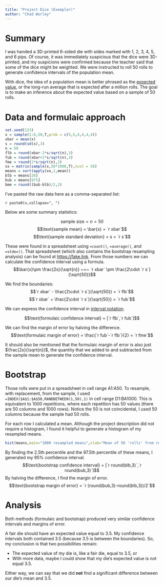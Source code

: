 ```yaml
---
title: "Project Dice (Exemplar)"
author: "Chad Worley"
---
```



# Summary

I was handed a 3D-printed 6-sided die with sides marked with 1, 2, 3, 4, 5, and 6 pips. Of course, it was immediately suspicious that the dice were 3D-printed, and my suspicions were confirmed because the teacher said that some of the dice might be weighted. We were instructed to roll 50 rolls to generate confidence intervals of the population mean.

With dice, the idea of a population mean is better phrased as the [expected value](https://en.wikipedia.org/wiki/Expected_value), or the long-run average that is expected after a million rolls. The goal is to make an inference about the expected value based on a sample of 50 rolls.

# Data and formulaic approach

```r
set.seed(123)
x = sample(1:6,50,T,prob = c(5,5,4,4,4,4))
xbar = mean(x)
s = round(sd(x),3)
n = 50
flb = round(xbar-2*s/sqrt(n),3)
fub = round(xbar+2*s/sqrt(n),3)
fme = round(2*s/sqrt(n),2)
xx = matrix(sample(x,50*1000,T),ncol = 50)
means = sort(apply(xx,1,mean))
blb = means[26]
bub = means[975]
bme = round((bub-blb)/2,2)
```

I've pasted the raw data here as a comma-separated list:

`r paste0(x,collapse=", ")`

Below are some summary statistics:

$$\text{sample size} = n = 50$$
$$\text{sample mean} = \bar{x} = `r xbar`$$
$$\text{sample standard deviation} = s = `r s`$$

These were found in a spreadsheet using `=count()`, `=average()`, and `=stdev()`. That spreadsheet (which also contains the bootstrap resampling analysis) can be found at [https://fake.link](https://fake.link). From those numbers we can calculate the confidence interval using a formula.
$$\bar{x}\pm \frac{2s}{\sqrt{n}} ~=~ `r xbar` \pm \frac{2\cdot `r s`}{\sqrt{50}}$$

We find the boundaries:
$$`r xbar` - \frac{2\cdot `r s`}{\sqrt{50}} = `r flb`$$
$$`r xbar` + \frac{2\cdot `r s`}{\sqrt{50}} = `r fub`$$

We can express the confidence interval in [interval notation](https://en.wikipedia.org/wiki/Interval_(mathematics)#Notations_for_intervals).

$$\text{formulaic confidence interval} = [`r flb`,`r fub`]$$

We can find the margin of error by halving the difference.
$$\text{formulaic margin of error} = \frac{`r fub`-`r flb`}{2} = `r fme`$$

It should also be mentioned that the formulaic margin of error is also just $\frac{2s}{\sqrt{n}}$, the quantity that we added to and subtracted from the sample mean to generate the confidence interval.


# Bootstrap

Those rolls were put in a spreadsheet in cell range A1:A50. To resample, with replacement, from the sample, I used `=INDEX($A$1:$A$50,RANDBETWEEN(1,50),1)` in cell range D1:BA1000. This is equivalent to 1000 repetitions, where each repetition has 50 values (there are 50 columns and 1000 rows). Notice the 50 is not coincidental, I used 50 columns because the sample had 50 rolls.

For each row I calculated a mean. Although the project description did not require a histogram, I found it helpful to generate a histogram of my resampled means.

```r
hist(means,main="1000 resampled means",xlab="Mean of 50 'rolls' from resampling")

```

By finding the 2.5th percentile and the 97.5th percentile of these means, I generated my 95% confidence interval.
$$\text{bootstrap confidence interval} = [`r round(blb,3)`,`r round(bub,3)`]$$
By halving the difference, I find the margin of error.
$$\text{bootstrap margin of error} = `r (round(bub,3)-round(blb,3))/2`$$

# Analysis

Both methods (formulaic and bootstrap) produced very similar confidence intervals and margins of error.

A fair die should have an expected value equal to 3.5. My confidence intervals both contained 3.5 (because 3.5 is between the boundaries). So, my conclusion is that two possibilities remain:

* The expected value of my die is, like a fair die, equal to 3.5, or
* With more data, maybe I could show that my die's expected value is not equal 3.5.
    
Either way, we can say that we did **not** find a significant difference between our die's mean and 3.5.







